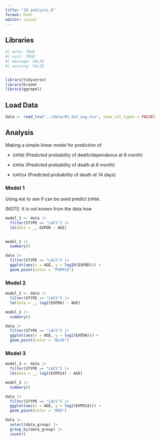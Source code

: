 ```yaml
---
title: "10_analysis_6"
format: html
editor: visual
---
```


## Libraries

```r
#| echo: TRUE
#| eval: TRUE
#| message: FALSE
#| warning: FALSE


library(tidyverse)
library(broom)
library(ggrepel)
```

## Load Data

```r
data <- read_tsv("../data/03_dat_aug.tsv", show_col_types = FALSE)
```

## Analysis

Making a simple linear model for prediction of

-   `EXPDD` (Predicted probability of death/dependence at 6 month)

-   `EXPD6` (Predicted probability of death at 6 month)

-   `EXPD14` (Predicted probability of death at 14 days)

### Model 1

Using `AGE` to see if can be used predict `EXPDD`.

(NOTE: It is not known from the data how

```r
model_1 <- data |> 
  filter(STYPE == "LACS") |> 
  lm(data = _, EXPDD ~ AGE)
  
```

```r
model_1 |> 
  summary()
```

```r
data |> 
  filter(STYPE == "LACS") |> 
  ggplot(aes(x = AGE, y = log10(EXPDD))) +
  geom_point(color = "PURPLE")
```

### Model 2

```r
model_2 <- data |> 
  filter(STYPE == "LACS") |> 
  lm(data = _, log2(EXPD6) ~ AGE)
```

```r
model_2 |> 
  summary()
```

```r
data |> 
  filter(STYPE == "LACS") |> 
  ggplot(aes(x = AGE, y = log2(EXPD6))) +
  geom_point(color = "BLUE")
```

### Model 3

```r
model_3 <- data |> 
  filter(STYPE == "LACS") |> 
  lm(data = _, log2(EXPD14) ~ AGE)
```

```r
model_3 |> 
  summary()
```

```r
data |> 
  filter(STYPE == "LACS") |> 
  ggplot(aes(x = AGE, y = log2(EXPD14))) +
  geom_point(color = "RED")
```

```r
data |> 
  select(data_group) |> 
  group_by(data_group) |> 
  count()
```

